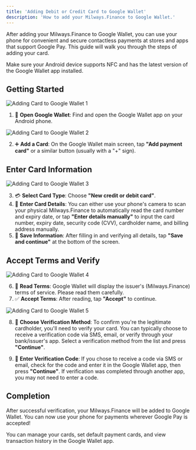```yaml
---
title: 'Adding Debit or Credit Card to Google Wallet'
description: 'How to add your Milways.Finance to Google Wallet.'
---
```


<Info>
After adding your Milways.Finance to Google Wallet, you can use your phone for convenient and secure contactless payments at stores and apps that support Google Pay. This guide will walk you through the steps of adding your card.
</Info>

<Tip>Make sure your Android device supports NFC and has the latest version of the Google Wallet app installed.</Tip>

## Getting Started

![Adding Card to Google Wallet 1](https://open.gitbook.com/~gitbook/image?url=https%3A%2F%2Fcontent.gitbook.com%2Fcontent%2FB1yREUnIgMhqawNhajWe%2Fblobs%2FrpHHT7b3Nf4uzdTv1ro2%2F66.png&width=400&dpr=3&quality=100&sign=241db062&sv=2)

1. 📲 **Open Google Wallet**: Find and open the Google Wallet app on your Android phone.

![Adding Card to Google Wallet 2](https://open.gitbook.com/~gitbook/image?url=https%3A%2F%2Fcontent.gitbook.com%2Fcontent%2FB1yREUnIgMhqawNhajWe%2Fblobs%2Fy4yyhY5QTrTQLod1SdEk%2F67.png&width=400&dpr=3&quality=100&sign=6b824778&sv=2)

2. ➕ **Add a Card**: On the Google Wallet main screen, tap **"Add payment card"** or a similar button (usually with a "+" sign).

## Enter Card Information

![Adding Card to Google Wallet 3](https://open.gitbook.com/~gitbook/image?url=https%3A%2F%2Fcontent.gitbook.com%2Fcontent%2FB1yREUnIgMhqawNhajWe%2Fblobs%2FK674mAjaYQQFwajf9Gcj%2F68.png&width=400&dpr=3&quality=100&sign=b68a433c&sv=2)

3. 💳 **Select Card Type**: Choose **"New credit or debit card"**.
4. 📸 **Enter Card Details**: You can either use your phone's camera to scan your physical Milways.Finance to automatically read the card number and expiry date, or tap **"Enter details manually"** to input the card number, expiry date, security code (CVV), cardholder name, and billing address manually.
5. 💾 **Save Information**: After filling in and verifying all details, tap **"Save and continue"** at the bottom of the screen.

## Accept Terms and Verify

![Adding Card to Google Wallet 4](https://files.gitbook.com/v0/b/gitbook-x-prod.appspot.com/o/spaces%2FBdfmzoYxBtV1Xo4FcaHt%2Fuploads%2FeuMd4UqQaHbZxJn24fIE%2F68.png?alt=media&token=e716dae9-4719-4c44-aca2-ec2acdd86ab0)

6. 📄 **Read Terms**: Google Wallet will display the issuer's (Milways.Finance) terms of service. Please read them carefully.
7. ✅ **Accept Terms**: After reading, tap **"Accept"** to continue.

![Adding Card to Google Wallet 5](https://open.gitbook.com/~gitbook/image?url=https%3A%2F%2Fcontent.gitbook.com%2Fcontent%2FB1yREUnIgMhqawNhajWe%2Fblobs%2FeFgLWao5p8nfVKxg52Jt%2F69.png&width=400&dpr=3&quality=100&sign=e6804edd&sv=2)

8. 🔐 **Choose Verification Method**: To confirm you're the legitimate cardholder, you'll need to verify your card. You can typically choose to receive a verification code via SMS, email, or verify through your bank/issuer's app. Select a verification method from the list and press **"Continue"**.

9. 🔑 **Enter Verification Code**: If you chose to receive a code via SMS or email, check for the code and enter it in the Google Wallet app, then press **"Continue"**. If verification was completed through another app, you may not need to enter a code.

## Completion

After successful verification, your Milways.Finance will be added to Google Wallet. You can now use your phone for payments wherever Google Pay is accepted!

<Tip>You can manage your cards, set default payment cards, and view transaction history in the Google Wallet app.</Tip>
